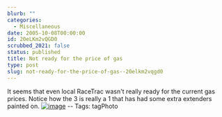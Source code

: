 ```yaml
---
blurb: ""
categories:
  - Miscellaneous
date: 2005-10-08T00:00:00
id: 20eLKm2vQGD0
scrubbed_2021: false
status: published
title: Not ready for the price of gas
type: post
slug: not-ready-for-the-price-of-gas--20elkm2vqgd0
---
```


It seems that even local RaceTrac wasn't really ready for the
current gas prices. Notice how the 3 is really a 1 that has had
some extra extenders painted on.
[![image](https://photos1.blogger.com/blogger/2691/1643/400/20051008_160750a.jpg)](http://photos1.blogger.com/blogger/2691/1643/1600/20051008_160750a1.jpg)
-- Tags: tagPhoto